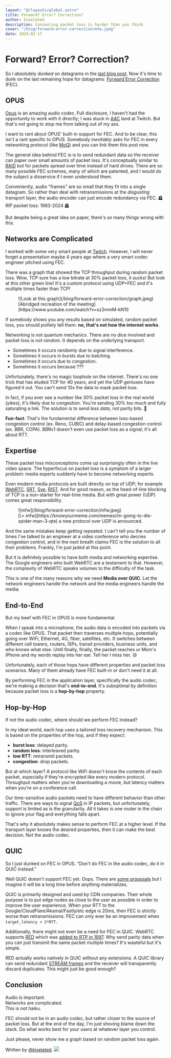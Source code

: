 ```yaml
---
layout: "@/layouts/global.astro"
title: Forward? Error? Correction?
author: kixelated
description: Concealing packet loss is harder than you think.
cover: "/blog/forward-error-correction/mfw.jpeg"
date: 2024-02-17
---
```


# Forward? Error? Correction?
So I absolutely *dunked* on datagrams in the [last blog post](/blog/never-use-datagrams).
Now it's time to dunk on the last remaining hope for datagrams: [Forward Error Correction](https://www.techtarget.com/searchmobilecomputing/definition/forward-error-correction) (FEC).

## OPUS
[Opus](https://opus-codec.org/) is an amazing audio codec.
Full disclosure, I haven't had the opportunity to work with it directly;
I was stuck in [AAC](https://en.wikipedia.org/wiki/Advanced_Audio_Coding) land at Twitch.
But that's not going to stop me from talking out of my ass.

I want to rant about OPUS' built-in support for FEC.
And to be clear, this isn't a rant specific to OPUS.
Somebody *inevitably* asks for FEC in every networking protocol (like [MoQ](https://github.com/moq-wg/moq-transport/issues/320)) and you can link them this post now.

The general idea behind FEC is is to send redundant data so the receiver can paper over small amounts of packet loss.
It's conceptually similar to [RAID](https://en.wikipedia.org/wiki/RAID) but for packets spread over time instead of hard drives.
There are so many possible FEC schemes, many of which are patented, and I would do the subject a disservice if I even understood them.

Conveniently, audio "frames" are so small that they fit into a single datagram.
So rather than deal with retransmissions at the *disgusting* transport layer, the audio encoder can just encode redundancy via FEC.
🪦 RIP packet loss: 1983-2024 🪦

But despite being a great idea on paper, there's *so* many things wrong with this.

## Networks are Complicated
I worked with some very smart people at [Twitch](https://www.twitch.tv/).
However, I will never forget a presentation maybe 4 years ago where a very smart codec engineer pitched using FEC.

There was a graph that showed the TCP throughput during random packet loss.
Wow, TCP sure has a low bitrate at 30% packet loss, it sucks!
But look at this other green line!
It's a custom protocol using UDP+FEC and it's multiple times faster than TCP!

<figure>
	![Look at this graph](/blog/forward-error-correction/graph.jpeg)
	<figcaption>
		[Abridged recreation of the meeting](https://www.youtube.com/watch?v=sz2mmM-kN1I)
	</figcaption>
</figure>

If somebody shows you any results based on simulated, random packet loss, you should politely tell them: **no, that's not how the internet works**.

Networking is not quantum mechanics.
There are no dice involved and packet loss is *not random*.
It depends on the underlying transport.

- Sometimes it occurs randomly due to signal interference.
- Sometimes it occurs in bursts due to batching.
- Sometimes it occurs due to congestion.
- Sometimes it occurs because ???

Unfortunately, there's no magic loophole on the internet.
There's no one trick that has eluded TCP for 40 years, and yet the UDP geniuses have figured it out.
You can't send 10x the data to mask packet loss.

In fact, if you ever see a number like 30% packet loss in the real world (yikes), it's likely due to congestion.
You're sending 30% *too much* and fully saturating a link.
The solution is to send *less data*, not parity bits. 🤯

**Fun-fact**: That's the fundamental difference between loss-based congestion control (ex. Reno, CUBIC) and delay-based congestion control (ex. BBR, COPA).
BBRv1 doesn't even use packet loss as a signal; it's all about RTT.

## Expertise
These packet loss misconceptions come up surprisingly often in the live video space.
The hyperfocus on packet loss is a symptom of a larger problem: media experts suddenly have to become networking experts.

Even modern media protocols are built directly on top of UDP; for example [WebRTC](https://webrtc.org/), [SRT](https://www.haivision.com/products/srt-secure-reliable-transport/), [Sye](https://nscreenmedia.com/amazon-buys-sye/), [RIST](https://www.rist.tv/).
And for good reason, as the head-of-line blocking of TCP is a non-starter for real-time media.
But with great power (UDP) comes great responsibility.

<figure>
	![mfw](/blog/forward-error-correction/mfw.jpeg)
	<figcaption>
		[\> mfw](https://knowyourmeme.com/memes/im-going-to-die-spider-man-3-qte) a new protocol over UDP is announced.
	</figcaption>
</figure>

And the same mistakes keep getting repeated.
I can't tell you the number of times I've talked to an engineer at a video conference who decries congestion control, and in the next breath claims FEC is the solution to all their problems.
Frankly, I'm just jaded at this point.

But it is definitely possible to have both media and networking expertise.
The Google engineers who built WebRTC are a testament to that.
However, the complexity of WebRTC speaks volumes to the difficulty of the task.

This is one of the many reasons why we need **Media over QUIC**.
Let the network engineers handle the network and the media engineers handle the media.

## End-to-End
But my beef with FEC in OPUS is more fundamental.

When I speak into a microphone, the audio data is encoded into packets via a codec like OPUS.
That packet then traverses multiple hops, potentially going over WiFi, Ethernet, 4G, fiber, satellites, etc.
It switches between different cell towers, routers, ISPs, transit providers, business units, and who knows what else.
Until finally, finally, the packet reaches ur Mom's iPhone and my words replay into her ear.
Tell her I miss her. 😢

Unfortunately, each of those hops have different properties and packet loss scenarios.
Many of them already have FEC built-in or don't need it at all.

By performing FEC in the application layer, specifically the audio codec, we're making a decision that's **end-to-end**.
It's suboptimal by definition because packet loss is a **hop-by-hop** property.

## Hop-by-Hop
If not the audio codec, where should we perform FEC instead?

In my ideal world, each hop uses a tailored loss recovery mechanism.
This is based on the properties of the hop, and if they expect:
- **burst loss**: delayed parity.
- **random loss**: interleaved parity.
- **low RTT**: retransmit packets.
- **congestion**: drop packets.

But at which layer?
A protocol like WiFi doesn't know the contents of each packet, especially if they're encrypted like every modern protocol.
Throughput matters when you're downloading a movie, but latency matters when you're on a conference call.

Our time-sensitive audio packets need to have different behavior than other traffic.
There are ways to signal [QoS](https://en.wikipedia.org/wiki/Quality_of_service) in IP packets, but unfortunately, support is limited as is the granularity.
All it takes is one router in the chain to ignore your flag and everything falls apart.

That's why it absolutely makes sense to perform FEC at a higher level.
If the transport layer knows the desired properties, then it can make the best decision.
Not the audio codec.

## QUIC
So I just dunked on FEC in OPUS.
"Don't do FEC in the audio codec, do it in QUIC instead."

Well QUIC doesn't support FEC yet.
Oops.
There are [some proposals](https://www.ietf.org/archive/id/draft-michel-quic-fec-01.html) but I imagine it will be a long time before anything materializes.

QUIC is primarily designed and used by CDN companies.
Their whole purpose is to put edge nodes as close to the user as possible in order to improve the user experience.
When your RTT to the Google/CloudFlare/Akamai/Fastly/etc edge is 20ms, then FEC is strictly worse than retransmissions.
FEC can only ever be an improvement when `target_latency < 2*RTT`.

Additionally, there might not even be a need for FEC in QUIC.
WebRTC supports [RED](https://webrtchacks.com/red-improving-audio-quality-with-redundancy/) which was [added to RTP in 1997](https://datatracker.ietf.org/doc/html/rfc2198).
Why send parity data when you can just transmit the same packet multiple times?
It's wasteful but it's simple.

RED actually works natively in QUIC without any extensions.
A QUIC library can send redundant [STREAM frames](https://www.rfc-editor.org/rfc/rfc9000.html#name-stream-frames) and the receiver will transparently discard duplicates.
This might just be good enough?

## Conclusion
Audio is important. <br />
Networks are complicated.<br />
This is not haiku.

FEC should not be in an audio codec, but rather closer to the source of packet loss.
But at the end of the day, I'm just shoving blame down the stack.
Do what works best for your users at whatever layer you control.

Just please, never show me a graph based on random packet loss again.

Written by [@kixelated](https://github.com/kixelated).
<img src="/blog/kixelCat.png" class="inline w-16" />
